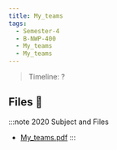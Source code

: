 ```yaml
---
title: My_teams
tags:
  - Semester-4
  - B-NWP-400
  - My_teams
  - My_teams
---
```

> Timeline: ?


## Files 📂

:::note 2020 Subject and Files
- [My_teams.pdf](https://github.com/Studio-17/Epitech-Subjects/raw/main/Semester-4/B-NWP-400/My_teams/My_teams/My_teams.pdf)
:::
